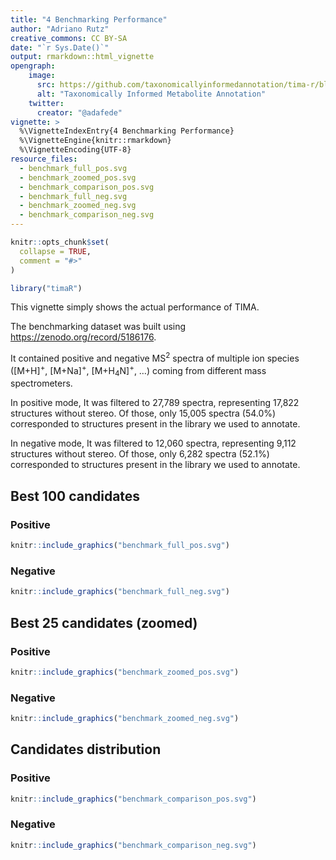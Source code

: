 ```yaml
---
title: "4 Benchmarking Performance"
author: "Adriano Rutz"
creative_commons: CC BY-SA
date: "`r Sys.Date()`"
output: rmarkdown::html_vignette
opengraph:
    image:
      src: https://github.com/taxonomicallyinformedannotation/tima-r/blob/main/man/figures/logo.svg
      alt: "Taxonomically Informed Metabolite Annotation"
    twitter:
      creator: "@adafede"
vignette: >
  %\VignetteIndexEntry{4 Benchmarking Performance}
  %\VignetteEngine{knitr::rmarkdown}
  %\VignetteEncoding{UTF-8}
resource_files:
  - benchmark_full_pos.svg
  - benchmark_zoomed_pos.svg
  - benchmark_comparison_pos.svg
  - benchmark_full_neg.svg
  - benchmark_zoomed_neg.svg
  - benchmark_comparison_neg.svg
---
```


```r
knitr::opts_chunk$set(
  collapse = TRUE,
  comment = "#>"
)
```

```r
library("timaR")
```

This vignette simply shows the actual performance of TIMA.

The benchmarking dataset was built using [https://zenodo.org/record/5186176](https://zenodo.org/record/5186176).

It contained positive and negative MS^2^ spectra of multiple ion species ([M+H]^+^, [M+Na]^+^, [M+H~4~N]^+^, ...) coming from different mass spectrometers.

In positive mode,
It was filtered to 27,789 spectra, representing 17,822 structures without stereo.
Of those, only 15,005 spectra (54.0%) corresponded to structures present in the library we used to annotate.

In negative mode,
It was filtered to 12,060 spectra, representing 9,112 structures without stereo.
Of those, only 6,282 spectra (52.1%) corresponded to structures present in the library we used to annotate.

## Best 100 candidates
### Positive
```r
knitr::include_graphics("benchmark_full_pos.svg")
```

### Negative
```r
knitr::include_graphics("benchmark_full_neg.svg")
```

## Best 25 candidates (zoomed)
### Positive
```r
knitr::include_graphics("benchmark_zoomed_pos.svg")
```

### Negative
```r
knitr::include_graphics("benchmark_zoomed_neg.svg")
```

## Candidates distribution
### Positive
```r
knitr::include_graphics("benchmark_comparison_pos.svg")
```

### Negative
```r
knitr::include_graphics("benchmark_comparison_neg.svg")
```
